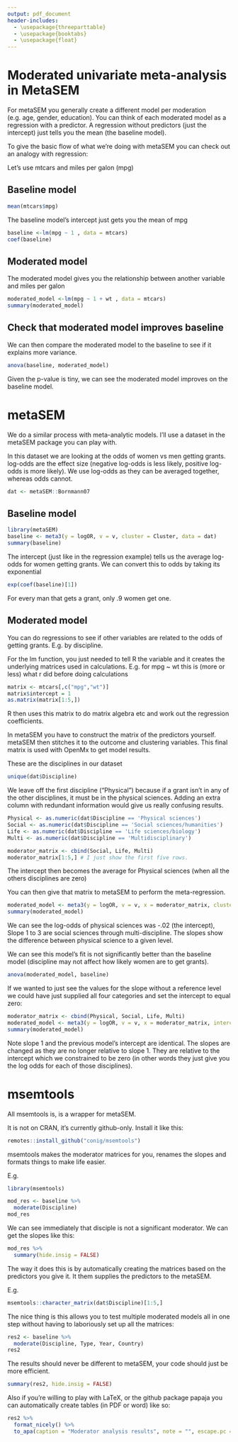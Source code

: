 ```yaml
---
output: pdf_document
header-includes:
  - \usepackage{threeparttable}
  - \usepackage{booktabs}
  - \usepackage{float}
---
```


# Moderated univariate meta-analysis in MetaSEM

For metaSEM you generally create a different model per moderation (e.g. age, gender, education). You can think of each moderated model as a regression with a predictor. A regression without predictors (just the intercept) just tells you the mean (the baseline model).

To give the basic flow of what we're doing with metaSEM you can check out an analogy with regression:

Let's use mtcars and miles per galon (mpg)

## Baseline model

```r
mean(mtcars$mpg)
```

The baseline model's intercept just gets you the mean of mpg

```r
baseline <-lm(mpg ~ 1 , data = mtcars)
coef(baseline)
```

## Moderated model

The moderated model gives you the relationship between another variable and miles per galon

```r
moderated_model <-lm(mpg ~ 1 + wt , data = mtcars)
summary(moderated_model)
```

## Check that moderated model improves baseline

We can then compare the moderated model to the baseline to see if it explains more variance.

```r
anova(baseline, moderated_model)
```

Given the p-value is tiny, we can see the moderated model improves on the baseline model.

# metaSEM

We do a similar process with meta-analytic models. I'll use a dataset in the metaSEM package you can play with.

In this dataset we are looking at the odds of women vs men getting grants. log-odds are the effect size (negative log-odds is less likely, positive log-odds is more likely). We use log-odds as they can be averaged together, whereas odds cannot.

```r
dat <- metaSEM::Bornmann07
```
## Baseline model

```r
library(metaSEM)
baseline <- meta3(y = logOR, v = v, cluster = Cluster, data = dat)
summary(baseline)
```

The intercept (just like in the regression example) tells us the average log-odds for women getting grants. We can convert this to odds by taking its exponential

```r
exp(coef(baseline)[1])
```

For every man that gets a grant, only .9 women get one.

## Moderated model

You can do regressions to see if other variables are related to the odds of getting grants.
E.g. by discipline.

For the lm function, you just needed to tell R the variable and it creates the underlying matrices used in calculations. E.g. for mpg ~ wt this is (more or less) what r did before doing calculations

```r
matrix <- mtcars[,c("mpg","wt")]
matrix$intercept = 1
as.matrix(matrix[1:5,])
```

R then uses this matrix to do matrix algebra etc and work out the regression coefficients.

In metaSEM you have to construct the matrix of the predictors yourself. metaSEM then stitches it to the outcome and clustering variables. This final matrix is used with OpenMx to get model results.

These are the disciplines in our dataset

```r
unique(dat$Discipline)
```

We leave off the first discipline ("Physical") because if a grant isn't in any of the other disciplines, it must be in the physical sciences. Adding an extra column with redundant information would give us really confusing results.

```r
Physical <- as.numeric(dat$Discipline == 'Physical sciences')
Social <- as.numeric(dat$Discipline == 'Social sciences/humanities')
Life <- as.numeric(dat$Discipline == 'Life sciences/biology')
Multi <- as.numeric(dat$Discipline == 'Multidisciplinary')

moderator_matrix <- cbind(Social, Life, Multi)
moderator_matrix[1:5,] # I just show the first five rows.
```

The intercept then becomes the average for Physical sciences (when all the others disciplines are zero)

You can then give that matrix to metaSEM to perform the meta-regression.

```r
moderated_model <- meta3(y = logOR, v = v, x = moderator_matrix, cluster = Cluster, data = dat)
summary(moderated_model)
```

We can see the log-odds of physical sciences was -.02 (the intercept), Slope 1 to 3 are social sciences through multi-discipline. The slopes show the difference between physical science to a given level.

We can see this model's fit is not significantly better than the baseline model (discipline may not affect how likely women are to get grants).

```r
anova(moderated_model, baseline)
```

If we wanted to just see the values for the slope without a reference level we could have just supplied all four categories and set the intercept to equal zero:

```r
moderator_matrix <- cbind(Physical, Social, Life, Multi)
moderated_model <- meta3(y = logOR, v = v, x = moderator_matrix, intercept.constraints = 0, cluster = Cluster, data = dat)
summary(moderated_model)
```

Note slope 1 and the previous model's intercept are identical. The slopes are changed as they are no longer relative to slope 1. They are relative to the intercept which we constrained to be zero (in other words they just give you the log odds for each of those disciplines).

# msemtools

All msemtools is, is a wrapper for metaSEM.

It is not on CRAN, it's currently github-only.
Install it like this:

```r
remotes::install_github("conig/msemtools")
```

msemtools makes the moderator matrices for you, renames the slopes and formats things to make life easier.

E.g.

```r
library(msemtools)

mod_res <- baseline %>% 
  moderate(Discipline)
mod_res
```

We can see immediately that disciple is not a significant moderator.
We can get the slopes like this:

```r
mod_res %>% 
  summary(hide.insig = FALSE)
```

The way it does this is by automatically creating the matrices based on the predictors you give it. It them supplies the predictors to the metaSEM.

E.g.

```r
msemtools::character_matrix(dat$Discipline)[1:5,]
```


The nice thing is this allows you to test multiple moderated models all in one step without having to laboriously set up all the matrices:

```r
res2 <- baseline %>% 
  moderate(Discipline, Type, Year, Country)
res2
```

The results should never be different to metaSEM, your code should just be more efficient.

```r
summary(res2, hide.insig = FALSE)
```

Also if you're willing to play with LaTeX, or the github package papaja you can automatically create tables (in PDF or word) like so:

\newpage

```r
res2 %>% 
  format_nicely() %>% 
  to_apa(caption = "Moderator analysis results", note = "", escape.pc = TRUE)
```




